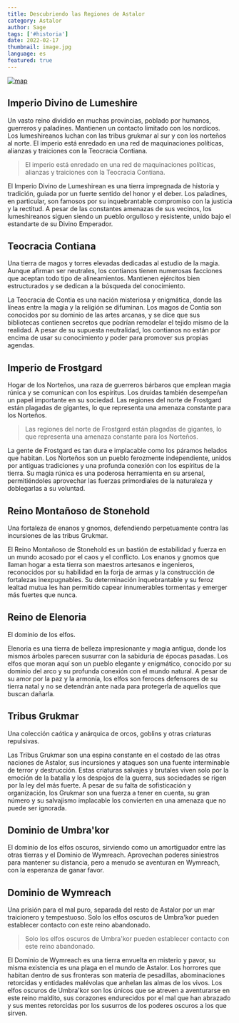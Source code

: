 ```yaml
---
title: Descubriendo las Regiones de Astalor
category: Astalor
author: Sage
tags: ['#historia']
date: 2022-02-17
thumbnail: image.jpg
language: es
featured: true
---
```


[![map](https://i.imgur.com/xurkpWW.png)](https://i.imgur.com/xurkpWW.png)

## Imperio Divino de Lumeshire

Un vasto reino dividido en muchas provincias, poblado por humanos, guerreros y paladines. Mantienen un contacto limitado con los nordicos. Los lumeshireanos luchan con las tribus grukmar al sur y con los norteños al norte. El imperio está enredado en una red de maquinaciones políticas, alianzas y traiciones con la Teocracia Contiana.

> El imperio está enredado en una red de maquinaciones políticas, alianzas y traiciones con la Teocracia Contiana.

El Imperio Divino de Lumeshirean es una tierra impregnada de historia y tradición, guiada por un fuerte sentido del honor y el deber. Los paladines, en particular, son famosos por su inquebrantable compromiso con la justicia y la rectitud. A pesar de las constantes amenazas de sus vecinos, los lumeshireanos siguen siendo un pueblo orgulloso y resistente, unido bajo el estandarte de su Divino Emperador.

## Teocracia Contiana

Una tierra de magos y torres elevadas dedicadas al estudio de la magia. Aunque afirman ser neutrales, los contianos tienen numerosas facciones que aceptan todo tipo de alineamientos. Mantienen ejércitos bien estructurados y se dedican a la búsqueda del conocimiento.

La Teocracia de Contia es una nación misteriosa y enigmática, donde las líneas entre la magia y la religión se difuminan. Los magos de Contia son conocidos por su dominio de las artes arcanas, y se dice que sus bibliotecas contienen secretos que podrían remodelar el tejido mismo de la realidad. A pesar de su supuesta neutralidad, los contianos no están por encima de usar su conocimiento y poder para promover sus propias agendas.

## Imperio de Frostgard

Hogar de los Norteños, una raza de guerreros bárbaros que emplean magia rúnica y se comunican con los espíritus. Los druidas también desempeñan un papel importante en su sociedad. Las regiones del norte de Frostgard están plagadas de gigantes, lo que representa una amenaza constante para los Norteños.

> Las regiones del norte de Frostgard están plagadas de gigantes, lo que representa una amenaza constante para los Norteños.

La gente de Frostgard es tan dura e implacable como los páramos helados que habitan. Los Norteños son un pueblo ferozmente independiente, unidos por antiguas tradiciones y una profunda conexión con los espíritus de la tierra. Su magia rúnica es una poderosa herramienta en su arsenal, permitiéndoles aprovechar las fuerzas primordiales de la naturaleza y doblegarlas a su voluntad.

## Reino Montañoso de Stonehold

Una fortaleza de enanos y gnomos, defendiendo perpetuamente contra las incursiones de las tribus Grukmar.

El Reino Montañoso de Stonehold es un bastión de estabilidad y fuerza en un mundo acosado por el caos y el conflicto. Los enanos y gnomos que llaman hogar a esta tierra son maestros artesanos e ingenieros, reconocidos por su habilidad en la forja de armas y la construcción de fortalezas inexpugnables. Su determinación inquebrantable y su feroz lealtad mutua les han permitido capear innumerables tormentas y emerger más fuertes que nunca.

## Reino de Elenoria

El dominio de los elfos.

Elenoria es una tierra de belleza impresionante y magia antigua, donde los mismos árboles parecen susurrar con la sabiduría de épocas pasadas. Los elfos que moran aquí son un pueblo elegante y enigmático, conocido por su dominio del arco y su profunda conexión con el mundo natural. A pesar de su amor por la paz y la armonía, los elfos son feroces defensores de su tierra natal y no se detendrán ante nada para protegerla de aquellos que buscan dañarla.

## Tribus Grukmar

Una colección caótica y anárquica de orcos, goblins y otras criaturas repulsivas.

Las Tribus Grukmar son una espina constante en el costado de las otras naciones de Astalor, sus incursiones y ataques son una fuente interminable de terror y destrucción. Estas criaturas salvajes y brutales viven solo por la emoción de la batalla y los despojos de la guerra, sus sociedades se rigen por la ley del más fuerte. A pesar de su falta de sofisticación y organización, los Grukmar son una fuerza a tener en cuenta, su gran número y su salvajismo implacable los convierten en una amenaza que no puede ser ignorada.

## Dominio de Umbra'kor

El dominio de los elfos oscuros, sirviendo como un amortiguador entre las otras tierras y el Dominio de Wymreach. Aprovechan poderes siniestros para mantener su distancia, pero a menudo se aventuran en Wymreach, con la esperanza de ganar favor.

## Dominio de Wymreach

Una prisión para el mal puro, separada del resto de Astalor por un mar traicionero y tempestuoso. Solo los elfos oscuros de Umbra'kor pueden establecer contacto con este reino abandonado.

> Solo los elfos oscuros de Umbra'kor pueden establecer contacto con este reino abandonado.

El Dominio de Wymreach es una tierra envuelta en misterio y pavor, su misma existencia es una plaga en el mundo de Astalor. Los horrores que habitan dentro de sus fronteras son materia de pesadillas, abominaciones retorcidas y entidades malévolas que anhelan las almas de los vivos. Los elfos oscuros de Umbra'kor son los únicos que se atreven a aventurarse en este reino maldito, sus corazones endurecidos por el mal que han abrazado y sus mentes retorcidas por los susurros de los poderes oscuros a los que sirven.
